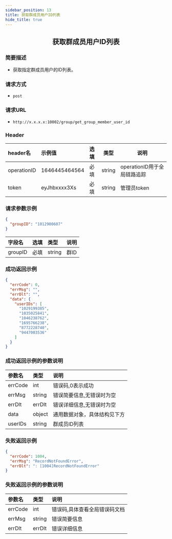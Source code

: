 ```yaml
---
sidebar_position: 13
title: 获取群成员用户ID列表
hide_title: true
---
```


<center>

## 获取群成员用户ID列表

</center>

### 简要描述
- 获取指定群成员用户的ID列表。
### 请求方式
- `post` 
### 请求URL
- `http://x.x.x.x:10002/group/get_group_member_user_id` 


### Header
|header名|示例值|选填|类型|说明|
|:----    |:-------    |:--- |---|------      |
|operationID|1646445464564|必填|string|operationID用于全局链路追踪|
|token|eyJhbxxxx3Xs|必填|string|管理员token|

### 请求参数示例


```json
{
  "groupID": "1012900607"
}
```
|字段名|选填|类型|说明|
|:----    |:-------    |:--- |---|
|groupID|必填|string|群ID|
### 成功返回示例


```json
{
  "errCode": 0,
  "errMsg": "",
  "errDlt": "",
  "data": {
    "userIDs": [
      "1029199385",
      "1035025841",
      "1046238762",
      "1695766238",
      "8772228740",
      "9447003536"
    ]
  }
}
```
### 成功返回示例的参数说明


|参数名|类型|说明|
|:----    |:-------    |:--- |
|errCode|int|错误码,0表示成功|
|errMsg|string|错误简要信息,无错误时为空|
|errDlt|errDlt|错误详细信息,无错误时为空|
|data|object|通用数据对象，具体结构见下方|
|userIDs|string|群成员ID列表|
### 失败返回示例


```json
{
  "errCode": 1004,
  "errMsg": "RecordNotFoundError",
  "errDlt": ": [1004]RecordNotFoundError"
}
```
### 失败返回示例的参数说明


|参数名|类型|说明|
|:----    |:-------    |:--- |
|errCode|int|错误码,具体查看全局错误码文档|
|errMsg|string|错误简要信息|
|errDlt|errDlt|错误详细信息|
